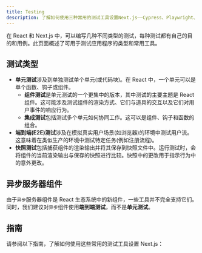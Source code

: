 ```yaml
---
title: Testing
description: 了解如何使用三种常用的测试工具设置Next.js——Cypress、Playwright、Vitest和Jest。
---
```


在 React 和 Next.js 中，可以编写几种不同类型的测试，每种测试都有自己的目的和用例。此页面概述了可用于测试应用程序的类型和常用工具。

## 测试类型

- **单元测试**涉及到单独测试单个单元(或代码块)。在 React 中，一个单元可以是单个函数、钩子或组件。
  - **组件测试**是单元测试的一个更集中的版本，其中测试的主要主题是 React 组件。这可能涉及测试组件的渲染方式、它们与道具的交互以及它们对用户事件的响应行为。
  - **集成测试**包括测试多个单元如何协同工作。这可以是组件、钩子和函数的组合。
- **端到端(E2E)测试**涉及在模拟真实用户场景(如浏览器)的环境中测试用户流。这意味着在类似生产的环境中测试特定任务(例如注册流程)。
- **快照测试**包括捕获组件的渲染输出并将其保存到快照文件中。运行测试时，会将组件的当前渲染输出与保存的快照进行比较。快照中的更改用于指示行为中的意外更改。

<AppOnly>

## 异步服务器组件

由于`异步`服务器组件是 React 生态系统中的新组件，一些工具并不完全支持它们。同时，我们建议对`异步`组件使用**端到端测试**，而不是**单元测试**。

</AppOnly>

## 指南

请参阅以下指南，了解如何使用这些常用的测试工具设置 Next.js：
